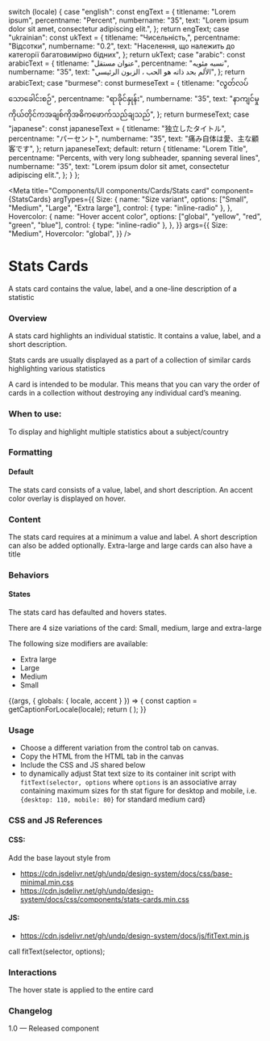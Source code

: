 
  switch (locale) {
    case "english":
      const engText = {
        titlename: "Lorem ipsum",
        percentname: "Percent",
        numbername: "35",
        text: "Lorem ipsum dolor sit amet, consectetur adipiscing elit.",
      };
      return engText;
    case "ukrainian":
      const ukText = {
        titlename: "Чисельність,",
        percentname: "Відсотки",
        numbername: "0.2",
        text: "Населення, що належить до категорії багатовимірно бідних",
      };
      return ukText;
    case "arabic":
      const arabicText = {
        titlename: "عنوان مستقل",
        percentname: "نسبه مئويه",
        numbername: "35",
        text: "الألم بحد ذاته هو الحب ، الزبون الرئيسي",
      };
      return arabicText;
    case "burmese":
      const burmeseText = {
        titlename: "လွတ်လပ်သောခေါင်းစဉ်",
        percentname: "ရာခိုင်နှုန်း",
        numbername: "35",
        text: "နာကျင်မှုကိုယ်တိုင်ကအချစ်ကိုအဓိကဖောက်သည်ချသည်",
      };
      return burmeseText;
    case "japanese":
      const japaneseText = {
        titlename: "独立したタイトル",
        percentname: "パーセント",
        numbername: "35",
        text: "痛み自体は愛、主な顧客です",
      };
      return japaneseText;
    default:
      return {
        titlename: "Lorem Title",
        percentname:
          "Percents, with very long subheader, spanning several lines",
        numbername: "35",
        text: "Lorem ipsum dolor sit amet, consectetur adipiscing elit.",
      };
  }
};

<Meta
  title="Components/UI components/Cards/Stats card"
  component={StatsCards}
  argTypes={{
    Size: {
      name: "Size variant",
      options: ["Small", "Medium", "Large", "Extra large"],
      control: { type: "inline-radio" },
    },
    Hovercolor: {
      name: "Hover accent color",
      options: ["global", "yellow", "red", "green", "blue"],
      control: { type: "inline-radio" },
    },
  }}
  args={{
    Size: "Medium",
    Hovercolor: "global",
  }}
/>

# Stats Cards

A stats card contains the value, label, and a one-line description of a statistic

### Overview

A stats card highlights an individual statistic. It contains a value, label, and a short description.

Stats cards are usually displayed as a part of a collection of similar cards highlighting various statistics

A card is intended to be modular. This means that you can vary the order of cards in a collection without destroying any individual card’s meaning.

### When to use:

To display and highlight multiple statistics about a subject/country

### Formatting

#### Default

The stats card consists of a value, label, and short description. An accent color overlay is displayed on hover.

### Content

The stats card requires at a minimum a value and label. A short description can also be added optionally.
Extra-large and large cards can also have a title

### Behaviors

#### States

The stats card has defaulted and hovers states.

There are 4 size variations of the card: Small, medium, large and extra-large

The following size modifiers are available:

- Extra large
- Large
- Medium
- Small

<Canvas>
  <Story name="Stats card">
    {(args, { globals: { locale, accent } }) => {
      const caption = getCaptionForLocale(locale);
      return (
        <StatsCards
          title={caption.titlename}
          percent={caption.percentname}
          content={caption.text}
          number={caption.numbername}
          {...args}
        ></StatsCards>
      );
    }}
  </Story>
</Canvas>

### Usage

- Choose a different variation from the control tab on canvas.
- Copy the HTML from the HTML tab in the canvas
- Include the CSS and JS shared below
- to dynamically adjust Stat text size to its container init script with `fitText(selector, options` where `options` is an associative array containing maximum sizes for th stat figure for desktop and mobile, i.e. `{desktop: 110, mobile: 80}` for standard medium card}

### CSS and JS References

#### CSS:

Add the base layout style from

- https://cdn.jsdelivr.net/gh/undp/design-system/docs/css/base-minimal.min.css
- https://cdn.jsdelivr.net/gh/undp/design-system/docs/css/components/stats-cards.min.css

#### JS:

- https://cdn.jsdelivr.net/gh/undp/design-system/docs/js/fitText.min.js

call fitText(selector, options);

### Interactions

The hover state is applied to the entire card

### Changelog

1.0 — Released component
